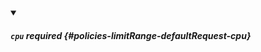 


<details className="config-field" data-expandable="true" open>
<summary>

##### `cpu` <span className="config-field-required" data-required="false">required</span> <span className="config-field-type"></span> <span className="config-field-default"></span> <span className="config-field-enum"></span> {#policies-limitRange-defaultRequest-cpu}



</summary>

<PartialCpureference />


</details>
